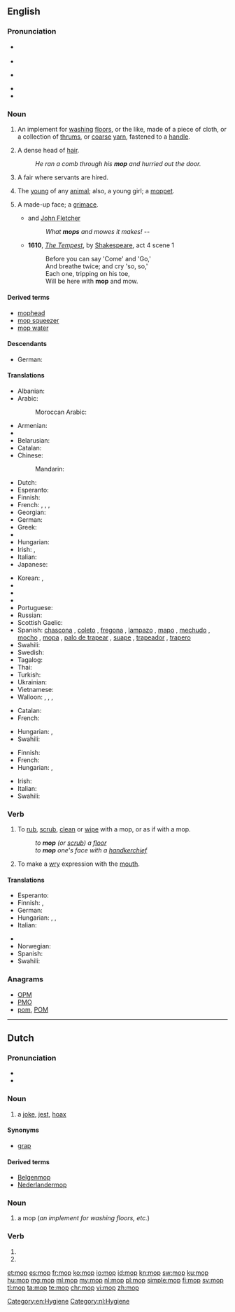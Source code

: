 {{also|Mop|MOP|мор|мөр}}
==English==

===Pronunciation===
* {{a|RP}} {{IPA|/mɒp/}}
* {{rhymes|ɒp}}
* {{a|GenAm}} {{IPA|/mɑp/}}
* {{rhymes|ɑp}}
* {{audio|en-us-mop.ogg|Audio (US)|lang=en}}

===Noun===
{{en-noun}}
{{wikipedia}}

# An implement for [[washing]] [[floors]], or the like, made of a  piece of cloth, or a collection of [[thrums]], or [[coarse]] [[yarn]], fastened to a [[handle]].
# {{context|humorous|lang=en}} A dense head of [[hair]].
#: ''He ran a comb through his '''mop''' and hurried out the door.''
# {{context|British|dialect|lang=en}} A fair where servants are hired.
# {{context|British|dialect|lang=en}} The [[young]] of any [[animal]]; also, a young girl; a [[moppet]].
#: {{rfquotek|Halliwell}}
# A made-up face; a [[grimace]].
#* {{rfdate}} {{w|Francis Beaumont}} and [[w:John Fletcher (playwright)|John Fletcher]]
#*: ''What '''mops''' and mowes it makes!'' --
#* '''1610''', ''[[s:The Tempest|The Tempest]]'', by [[w:William Shakespeare|Shakespeare]], act 4 scene 1
#*: Before you can say 'Come' and 'Go,'
#*: And breathe twice; and cry 'so, so,'
#*: Each one, tripping on his toe,
#*: Will be here with '''mop''' and mow.

====Derived terms====
* [[mophead]]
* [[mop squeezer]]
* [[mop water]]

====Descendants====
* German: {{l|de|Mopp}}

====Translations====
{{trans-top|implement for washing floors}}
* Albanian: {{t|sq|shtupë|f}}
* Arabic: {{t|ar|مِمْسَحَة|f|tr=mímšaḥa|sc=Arab}}
*: Moroccan Arabic: {{t|ary|جفّافة|f|tr=jaffâfa}}
* Armenian: {{t|hy|պոլի փեդ|tr=poli p'ed|sc=Armn}}
* {{trreq|eu}}
* Belarusian: {{t|be|швабра|f|tr=švábra|sc=Cyrl}}
* Catalan: {{t|ca|pal de fregar|m}}
* Chinese:
*: Mandarin: {{t+|cmn|拖把|tr=tuōbǎ|sc=Hani}}
* Dutch: {{t+|nl|zwabber}}
* Esperanto: {{t|eo|ŝvabrilo}}
* Finnish: {{t+|fi|moppi}}
* French: {{t+|fr|serpillière|f}}, {{qualifier|Quebec}} {{t+|fr|vadrouille|f}}, {{qualifier|Quebec}} {{t+|fr|mop|f}}, {{t+|fr|torchon}} {{qualifier|Belgium}}
* Georgian: {{t|ka|შვაბრა|tr=švabra|sc=Geor}}
* German: {{t+|de|Mopp|m}}
* Greek: {{t+|el|σφουγγαρίστρα|f|tr=sfoungarístra|sc=Grek}}
* {{trreq|he}}
* Hungarian: {{t+|hu|felmosórongy}}
* Irish: {{t|ga|mapa|m}}, {{t|ga|strailleán|m}}
* Italian: {{t|it|lavapavimenti|m}}
* Japanese: {{t|ja|モップ|tr=móppu|sc=Jpan}}
{{trans-mid}}
* Korean: {{t+|ko|대걸레|tr=daegeolle|sc=Kore}}, {{t|ko|자루 걸레|tr=jaru geolre|sc=Kore}}
* {{trreq|mn}}
* {{trreq|ang}}
* {{trreq|fa}}
* Portuguese: {{t+|pt|esfregão|m}}
* Russian: {{t+|ru|швабра|f|tr=švábra}}
* Scottish Gaelic: {{t|gd|sguab|f}}
* Spanish: [[chascona]] {{g|f}} {{qualifier|Chile}}, [[coleto]] {{g|m}} {{qualifier|Venezuela - especially colloquial usage ; strictly speaking, "coleto" means "floorcloth"}}, [[fregona]] {{g|f}} {{qualifier|Spain}}, [[lampazo]] {{g|m}} {{qualifier|Argentina|Nicaragua|Northwestern Venezuela}}, [[mapo]] {{g|m}} {{qualifier|Puerto Rico}}, [[mechudo]] {{g|m}} {{qualifier|Mexico}}, [[mocho]] {{g|m}} {{qualifier|Eastern Spain}}, [[mopa]] {{g|f}} {{qualifier|Venezuela - especially commercial usage}}, [[palo de trapear]] {{g|m}} {{qualifier|Cuba}}, [[suape]] {{g|m}} {{qualifier|Dominican Republic}}, [[trapeador]] {{g|m}} {{qualifier|Central America|Cuba|Ecuador|Mexico|Peru}}, [[trapero]] {{g|m}} {{qualifier|Colombia}}
* Swahili: {{t+|sw|deki}}
* Swedish: {{t+|sv|mopp|c}}
* Tagalog: {{t|tl|lampaso}}
* Thai: {{t|th|ไม้ถูบ้าน|tr=máai tŏo bâan|sc=Thai}}
* Turkish: {{t+|tr|paspas}}
* Ukrainian: {{t|uk|швабра|f|tr=švábra|sc=Cyrl}}
* Vietnamese: {{t|vi|cán lau nhà}}
* Walloon: {{t+|wa|loke a rlocter|f}}, {{t+|wa|drap d' måjhon|m}}, {{t|wa|wite|f}}, {{t|wa|såpire|f}}
{{trans-bottom}}

{{trans-top|a grimace}}
* Catalan: {{t|ca|ganyota|f}}
* French: {{t+|fr|grimace|f}}
{{trans-mid}}
* Hungarian: {{t+|hu|grimasz}}, {{t+|hu|fintor}}
* Swahili: {{t+|sw|deki}}
{{trans-bottom}}

{{trans-top|head of hair}}
* Finnish: {{t|fi|hiuskuontalo}}
* French: {{t+|fr|tignasse|f}}
* Hungarian: {{t+|hu|hajtincs}}, {{t+|hu|hajcsomó}}
{{trans-mid}}
* Irish: {{t|ga|straille|m}}
* Italian: {{t+|it|zazzera|f}}
* Swahili: {{t+|sw|deki}}
{{trans-bottom}}

===Verb===
{{en-verb|mop|p|ing}}

# {{context|transitive|lang=en}} To [[rub]], [[scrub]], [[clean]] or [[wipe]] with a mop, or as if with a mop.
#: ''to '''mop''' (or [[scrub]]) a [[floor]]''
#: ''to '''mop''' one's face with a [[handkerchief]]''
# {{context|intransitive|lang=en}} To make a [[wry]] expression with the [[mouth]].
#: {{rfquotek|Shakespeare}}

====Translations====
{{trans-top|to rub, scrub, clean or wipe with a mop, or as if with a mop}}
* Esperanto: {{t+|eo|ŝvabri}}
* Finnish: {{t+|fi|mopata}}, {{t|fi|luutata}}
* German: {{t|de|moppen}}
* Hungarian: {{t|hu|felmos}}, {{t+|hu|feltöröl}}, {{t|hu|felsúrol}}
* Italian: {{t+|it|lavare}}
{{trans-mid}}
* {{trreq|Mongolian}}
* Norwegian: {{t|no|mopp}}
* Spanish: {{t+|es|fregar}}
* Swahili: {{t+|sw|deki}}
{{trans-bottom}}

===Anagrams===
* [[OPM#English|OPM]]
* [[PMO#English|PMO]]
* [[pom#English|pom]], [[POM#English|POM]]

[[Category:en:Hygiene]]

----

==Dutch==

===Pronunciation===
* {{audio|Nl-mop.ogg|Audio|lang=nl}}
* {{rhymes|ɔp|lang=nl}}

===Noun===
{{nl-noun|m|-en|mopje}}

# a [[joke]], [[jest]], [[hoax]]

====Synonyms====
* [[grap]]

====Derived terms====
* [[Belgenmop]]
* [[Nederlandermop]]

===Noun===
{{nl-noun|c|-s|mopje}}

# a mop (''an implement for washing floors, etc.'')

===Verb===
{{nl-verb-form}}

# {{nl-verb form of|p=1|n=sg|t=pres|m=ind|moppen}}
# {{nl-verb form of|m=imp|moppen}}

[[Category:nl:Hygiene]]

[[et:mop]]
[[es:mop]]
[[fr:mop]]
[[ko:mop]]
[[io:mop]]
[[id:mop]]
[[kn:mop]]
[[sw:mop]]
[[ku:mop]]
[[hu:mop]]
[[mg:mop]]
[[ml:mop]]
[[my:mop]]
[[nl:mop]]
[[pl:mop]]
[[simple:mop]]
[[fi:mop]]
[[sv:mop]]
[[tl:mop]]
[[ta:mop]]
[[te:mop]]
[[chr:mop]]
[[vi:mop]]
[[zh:mop]]